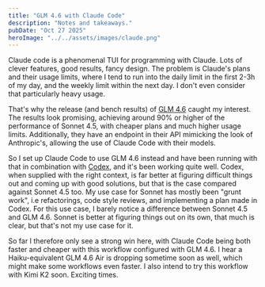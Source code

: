 ```yaml
---
title: "GLM 4.6 with Claude Code"
description: "Notes and takeaways."
pubDate: "Oct 27 2025"
heroImage: "../../assets/images/claude.png"
---
```


Claude code is a phenomenal TUI for programming with Claude. Lots of clever features, good results, fancy design. The problem is Claude's plans and their usage limits, where I tend to run into the daily limit in the first 2-3h of my day, and the weekly limit within the next day. I don't even consider that particularly heavy usage.

That's why the release (and bench results) of [GLM 4.6](https://z.ai/blog/glm-4.6) caught my interest. The results look promising, achieving around 90% or higher of the performance of Sonnet 4.5, with cheaper plans and much higher usage limits. Additionally, they have an endpoint in their API mimicking the look of Anthropic's, allowing the use of Claude Code with their models.

So I set up Claude Code to use GLM 4.6 instead and have been running with that in combination with [Codex](https://github.com/openai/codex), and it's been working quite well. Codex, when supplied with the right context, is far better at figuring difficult things out and coming up with good solutions, but that is the case compared against Sonnet 4.5 too. My use case for Sonnet has mostly been "grunt work", i.e refactorings, code style reviews, and implementing a plan made in Codex. For this use case, I barely notice a difference between Sonnet 4.5 and GLM 4.6. Sonnet is better at figuring things out on its own, that much is clear, but that's not my use case for it.

So far I therefore only see a strong win here, with Claude Code being both faster and cheaper with this workflow configured with GLM 4.6. I hear a Haiku-equivalent GLM 4.6 Air is dropping sometime soon as well, which might make some workflows even faster. I also intend to try this workflow with Kimi K2 soon. Exciting times.
